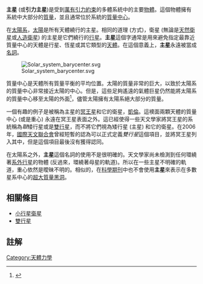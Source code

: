 '''主星''' (或'''引力主星''')是受到[[萬有引力#重力和天文學|萬有引力約束]]的多體系統中的主要[[物體|物體]]。這個物體擁有系統中大部分的[[質量|質量]]，並且通常位於系統的[[質心|質量中心]]。

在[[太陽系|太陽系]]，[[太陽|太陽]]是所有天體繞行的主星。相同的道理 (方式)，衛星 (無論是[[天然衛星|天然衛星]]或[[人造衛星|人造衛星]]) 的主星是它們繞行的[[行星|行星]]。'''主星'''這個字通常是用來避免指定最靠近質量中心的天體是行星、恆星或其它類型的[[天體|天體]]。在這個意義上，'''主星'''永遠被當成[[名詞|名詞]]。 

[[Image:Solar_system_barycenter.svg|thumb]]

質量中心是天體所有質量平衡的平均位置。太陽的質量非常的巨大，以致於太陽系的質量中心非常接近太陽的中心。但是，這些足夠遙遠的氣體巨星仍然能將太陽系的質量中心移至太陽的外面<ref>{{Cite web |url=http://spaceplace.nasa.gov/en/kids/barycntr.shtml |title=What's a Barycenter? |accessdate=2011-01-08 |archive-date=2010-12-23 |archive-url=https://web.archive.org/web/20101223075230/http://spaceplace.nasa.gov/en/kids/barycntr.shtml |dead-url=no }}</ref>，儘管太陽擁有太陽系絕大部分的質量。

一個有趣的例子是被稱為主星的[[冥王星|冥王星]]和它的衛星，[[冥衛一|凱倫]]。這襖面兩顆天體的質量中心 (或是重心) 永遠在冥王星表面之外。這已經使得一些天文學家將冥王星的系統稱為''聯''矮行星或是[[雙行星|雙行星]]，而不將它們視為矮行星 (主星) 和它的衛星。在2006年，[[國際天文聯合會|國際天文聯合會]]曾經短暫的認為可以正式定義''雙行星''這個項目，並將冥王星列入其中，但是這個項目最後沒有獲得認同。

在太陽系之外，'''主星'''這個名詞的使用不是很明確的。天文學家尚未檢測到任何環繞著[[系外行星|系外行星]]的物體 (反過來，環繞著母星的軌道)。所以在一些主星不明確的軌道，重心依然是曖昧不明的。相似的，在[[科學期刊|科學期刊]]中也不會使用'''主星'''來表示在多數星系中心的[[超大質量黑洞|超大質量黑洞]]。

== 相關條目 ==
* [[小行星衛星|小行星衛星]]
* [[雙行星|雙行星]]

== 註解 ==
<references/>

{{DEFAULTSORT:Primary (Astronomy)}}
[[Category:天體力學|Category:天體力學]]